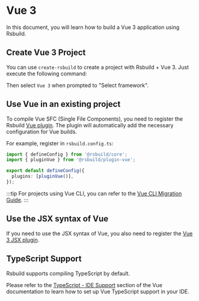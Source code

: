 # Vue 3

In this document, you will learn how to build a Vue 3 application using Rsbuild.

## Create Vue 3 Project

You can use `create-rsbuild` to create a project with Rsbuild + Vue 3. Just execute the following command:


<PackageManagerTabs command="create rsbuild@latest" />

Then select `Vue 3` when prompted to "Select framework".

## Use Vue in an existing project

To compile Vue SFC (Single File Components), you need to register the Rsbuild [Vue plugin](/plugins/list/plugin-vue). The plugin will automatically add the necessary configuration for Vue builds.

For example, register in `rsbuild.config.ts`:

```ts title="rsbuild.config.ts"
import { defineConfig } from '@rsbuild/core';
import { pluginVue } from '@rsbuild/plugin-vue';

export default defineConfig({
  plugins: [pluginVue()],
});
```

:::tip
For projects using Vue CLI, you can refer to the [Vue CLI Migration Guide](/guide/migration/vue-cli).
:::

## Use the JSX syntax of Vue

If you need to use the JSX syntax of Vue, you also need to register the [Vue 3 JSX plugin](/plugins/list/plugin-vue-jsx).

## TypeScript Support

Rsbuild supports compiling TypeScript by default.

Please refer to the [TypeScript - IDE Support](https://vuejs.org/guide/typescript/overview.html#ide-support) section of the Vue documentation to learn how to set up Vue TypeScript support in your IDE.
